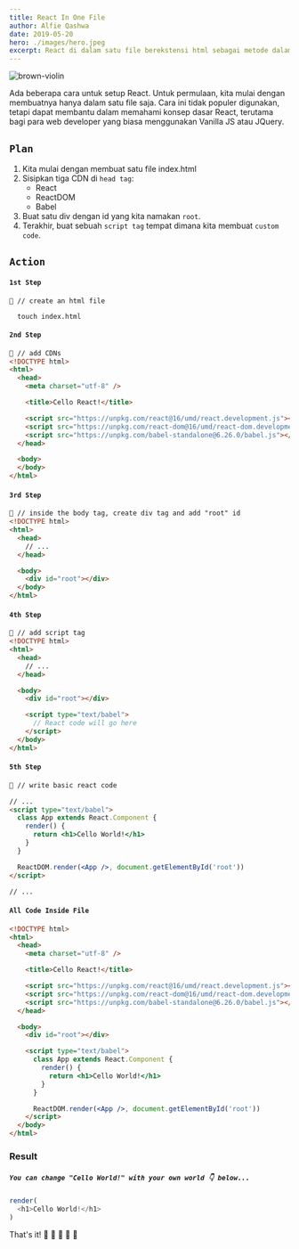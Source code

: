 ```yaml
---
title: React In One File
author: Alfie Qashwa
date: 2019-05-20
hero: ./images/hero.jpeg
excerpt: React di dalam satu file berekstensi html sebagai metode dalam memperkenalkan konsep dasar.
---
```



![brown-violin](https://source.unsplash.com/U6UX9_kdcQo)

Ada beberapa cara untuk setup React. Untuk permulaan, kita mulai dengan membuatnya hanya dalam satu file saja. Cara ini tidak populer digunakan, tetapi dapat membantu dalam memahami konsep dasar React, terutama bagi para web developer yang biasa menggunakan Vanilla JS atau JQuery.

## `Plan`

1. Kita mulai dengan membuat satu file index.html
2. Sisipkan tiga CDN di `head tag`:
    - React
    - ReactDOM
    - Babel
3. Buat satu div dengan id yang kita namakan `root`.
4. Terakhir, buat sebuah `script tag` tempat dimana kita membuat `custom code`.


## `Action`

#### `1st Step`

```shell
🔴 // create an html file

  touch index.html
```

#### `2nd Step`

```html {9-11}
🔴 // add CDNs
<!DOCTYPE html>
<html>
  <head>
    <meta charset="utf-8" />

    <title>Cello React!</title>

    <script src="https://unpkg.com/react@16/umd/react.development.js"></script>
    <script src="https://unpkg.com/react-dom@16/umd/react-dom.development.js"></script>
    <script src="https://unpkg.com/babel-standalone@6.26.0/babel.js"></script>
  </head>

  <body>
  </body>
</html>
```

#### `3rd Step`

```html {9}
🔴 // inside the body tag, create div tag and add "root" id
<!DOCTYPE html>
<html>
  <head>
    // ...
  </head>

  <body>
    <div id="root"></div>
  </body>
</html>
```

#### `4th Step`

```html {11-13}
🔴 // add script tag
<!DOCTYPE html>
<html>
  <head>
    // ...
  </head>

  <body>
    <div id="root"></div>

    <script type="text/babel">
      // React code will go here
    </script>
  </body>
</html>
```

#### `5th Step`

```html {5-9,11}
🔴 // write basic react code

// ...
<script type="text/babel">
  class App extends React.Component {
    render() {
      return <h1>Cello World!</h1>
    }
  }

  ReactDOM.render(<App />, document.getElementById('root'))
</script>

// ...
```

#### `All Code Inside File`

```html
<!DOCTYPE html>
<html>
  <head>
    <meta charset="utf-8" />

    <title>Cello React!</title>

    <script src="https://unpkg.com/react@16/umd/react.development.js"></script>
    <script src="https://unpkg.com/react-dom@16/umd/react-dom.development.js"></script>
    <script src="https://unpkg.com/babel-standalone@6.26.0/babel.js"></script>
  </head>

  <body>
    <div id="root"></div>

    <script type="text/babel">
      class App extends React.Component {
        render() {
          return <h1>Cello World!</h1>
        }
      }

      ReactDOM.render(<App />, document.getElementById('root'))
    </script>
  </body>
</html>
```

### Result

<div className="Image__Medium">
<CelloCodepen />
</div>

##### `You can change "Cello World!" with your own world 👇 below...`

```js live
render(
  <h1>Cello World!</h1>
)
```

That's it!
🎸 🎸 🎸 🎸 🎸
